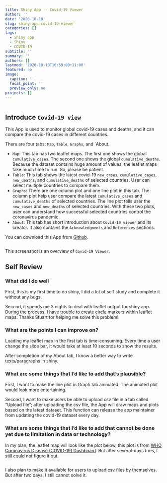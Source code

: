 ```yaml
---
title: Shiny App -- Covid-19 Viewer
author: ''
date: '2020-10-10'
slug: shiny-app-covid-19-viewer
categories: []
tags:
  - Shiny app
  - Shiny
  - COVID-19
subtitle: ''
summary: ''
authors: []
lastmod: '2020-10-10T16:59:00+11:00'
featured: no
image:
  caption: ''
  focal_point: ''
  preview_only: no
projects: []
---
```


```r

```



## Introduce `Covid-19 view`

This App is used to monitor global covid-19 cases and deaths, and it can compare the covid-19 cases in different countries.

There are four tabs: `Map`, `Table`, `Graphs`, and `About.

* `Map`: This tab has two leaflet maps. The first one shows the global `cumulative_cases`. The second one shows the global `cumulative_deaths`. Because the dataset contains huge amount of values, the leaflet maps take much time to run. So, please be patient.
* `Table`: This tab shows the latest covid-19 `new_cases`, `cumulative_cases`, `new_deaths`, and `cumulative_deaths` of selected countries. User can select multiple countries to compare them.
* `Graphs`: There are one column plot and one line plot in this tab. The column plot help user compare the latest `cumulative_cases` and `cumulative_deaths` of selected countries. The line plot tells user the `new_cases` and `new_deaths` of selected countries. With these two plots, user can understand how successful selected countries control the coronavirus pandemic.
* `About`: This tab has short introduction about `Covid-19 viewer` and its creator. It also contains the `Acknowledgments` and `References` sections.

You can download this App from [Github](https://github.com/etc5523-2020/shiny-assessment-ycui0008). 

<img src="../../img/shiny.png" alt ="" />

This screenshot is an overview of `Covid-19 Viewer`.

## Self Review

### What did I do well

First, this is my first time to do shiny, I did a lot of self study and complete it without any bugs. 

Second, it spends me 3 nights to deal with leaflet output for shiny app. During the process, I have trouble to create circle markers within leaflet maps. Thanks Stuart for helping me solve this problem!

### What are the points I can improve on?

Loading my leaflet map in the first tab is time-consuming. Every time a user change the slide bar, it would take at least 10 seconds to show the results. 

After completion of my About tab, I know a better way to write texts/paragraphs in shiny. 

### What are some things that I'd like to add that's plausible?

First, I want to make the line plot in Graph tab animated. The animated plot would look more entertaining.

Second, I want to make users be able to upload csv file in a tab called "Upload file"; after uploading the csv file, the App will draw maps and plots based on the latest dataset. This function can release the app maintainer from updating the covid-19 dataset every day.



### What are some things that I'd like to add that cannot be done yet due to limitation in data or technology?

In my plan, the leaflet map will look like the plot below, this plot is from [WHO Coronavirus Disease (COVID-19) Dashboard](https://covid19.who.int/). But after several-days tries, I still could not figure it out.

<img src="../../img/who-dashboard.png" alt ="" />

I also plan to make it available for users to upload csv files by themselves. But after two days, I still cannot solve it.

